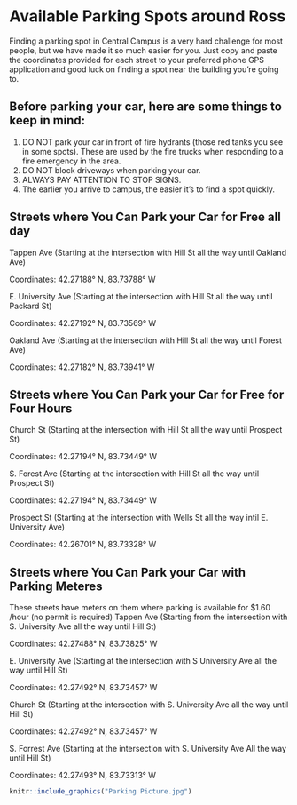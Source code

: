 # Available Parking Spots around Ross

Finding a parking spot in Central Campus is a very hard challenge for most people, but we have made it so much easier for you. Just copy and paste the coordinates provided for each street to your preferred phone GPS application and good luck on finding a spot near the building you're going to.  

## Before parking your car, here are some things to keep in mind:

1. DO NOT park your car in front of fire hydrants (those red tanks you see in some spots). These are used by the fire trucks when responding to a fire emergency in the area. 
2. DO NOT block driveways when parking your car. 
3. ALWAYS PAY ATTENTION TO STOP SIGNS.
4. The earlier you arrive to campus, the easier it's to find a spot quickly. 


## Streets where You Can Park your Car for Free all day 
Tappen Ave (Starting at the intersection with Hill St all the way until Oakland Ave)

Coordinates: 42.27188° N, 83.73788° W

E. University Ave (Starting at the intersection with Hill St all the way until Packard St)

Coordinates: 42.27192° N, 83.73569° W

Oakland Ave (Starting at the intersection with Hill St all the way until Forest Ave)

Coordinates: 42.27182° N, 83.73941° W


## Streets where You Can Park your Car for Free for Four Hours 
Church St (Starting at the intersection with Hill St all the way until Prospect St)

Coordinates: 42.27194° N, 83.73449° W

S. Forest Ave (Starting at the intersection with Hill St all the way until Prospect St)

Coordinates: 42.27194° N, 83.73449° W

Prospect St (Starting at the intersection with Wells St all the way intil E. University Ave)

Coordinates: 42.26701° N, 83.73328° W


## Streets where You Can Park your Car with Parking Meteres
These streets have meters on them where parking is available for $1.60 /hour (no permit is required)
Tappen Ave (Starting from the intersection with S. University Ave all the way until Hill St)

Coordinates: 42.27488° N, 83.73825° W

E. University Ave (Starting at the intersection with S University Ave all the way until Hill St)

Coordinates: 42.27492° N, 83.73457° W

Church St (Starting at the intersection with S. University Ave all the way until Hill St)

Coordinates: 42.27492° N, 83.73457° W

S. Forrest Ave (Starting at the intersection with S. University Ave All the way until Hill St)

Coordinates: 42.27493° N, 83.73313° W

```r
knitr::include_graphics("Parking Picture.jpg")
```




